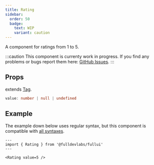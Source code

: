```yaml
---
title: Rating
sidebar: 
  order: 50
  badge:
    text: WIP
    variant: caution
---
```


A component for ratings from 1 to 5.

:::caution
This component is currenty work in progress.
If you find any problems or bugs report them here: [GitHub Issues](https://github.com/fulldevlabs/fullui/issues).
:::

## Props
extends [Tag](/components/tag).
```ts
value: number | null | undefined
```

## Example
The example down below uses regular syntax, but this component is compatible with [all syntaxes](/guides/components#syntax).

```astro live
---
import { Rating } from '@fulldevlabs/fullui'
---

<Rating value=5 />
```